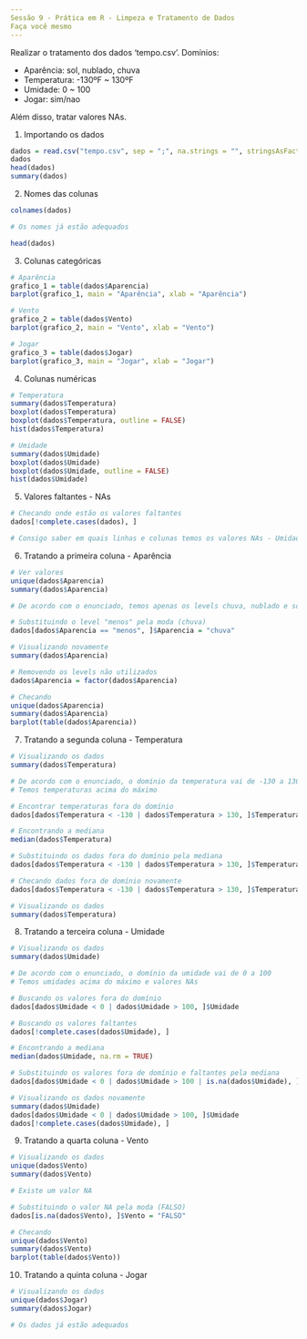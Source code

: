 ```yaml
---
Sessão 9 - Prática em R - Limpeza e Tratamento de Dados
Faça você mesmo
---
```


Realizar o tratamento dos dados 'tempo.csv'. Domínios:

- Aparência: sol, nublado, chuva
- Temperatura: -130ºF ~ 130ºF
- Umidade: 0 ~ 100
- Jogar: sim/nao

Além disso, tratar valores NAs.


1. Importando os dados
```r
dados = read.csv("tempo.csv", sep = ";", na.strings = "", stringsAsFactors = TRUE)
dados
head(dados)
summary(dados)
```

2. Nomes das colunas
```r
colnames(dados)

# Os nomes já estão adequados

head(dados)
```

3. Colunas categóricas
```r
# Aparência
grafico_1 = table(dados$Aparencia)
barplot(grafico_1, main = "Aparência", xlab = "Aparência")

# Vento
grafico_2 = table(dados$Vento)
barplot(grafico_2, main = "Vento", xlab = "Vento")

# Jogar
grafico_3 = table(dados$Jogar)
barplot(grafico_3, main = "Jogar", xlab = "Jogar")
```

4. Colunas numéricas
```r
# Temperatura
summary(dados$Temperatura)
boxplot(dados$Temperatura)
boxplot(dados$Temperatura, outline = FALSE)
hist(dados$Temperatura)

# Umidade
summary(dados$Umidade)
boxplot(dados$Umidade)
boxplot(dados$Umidade, outline = FALSE)
hist(dados$Umidade)
```

5. Valores faltantes - NAs
```r
# Checando onde estão os valores faltantes
dados[!complete.cases(dados), ]

# Consigo saber em quais linhas e colunas temos os valores NAs - Umidade e Vento
```

6. Tratando a primeira coluna - Aparência
```r
# Ver valores
unique(dados$Aparencia)
summary(dados$Aparencia)

# De acordo com o enunciado, temos apenas os levels chuva, nublado e sol

# Substituindo o level "menos" pela moda (chuva)
dados[dados$Aparencia == "menos", ]$Aparencia = "chuva"

# Visualizando novamente
summary(dados$Aparencia)

# Removendo os levels não utilizados
dados$Aparencia = factor(dados$Aparencia)

# Checando
unique(dados$Aparencia)
summary(dados$Aparencia)
barplot(table(dados$Aparencia))
```

7. Tratando a segunda coluna - Temperatura
```r
# Visualizando os dados
summary(dados$Temperatura)

# De acordo com o enunciado, o domínio da temperatura vai de -130 a 130
# Temos temperaturas acima do máximo

# Encontrar temperaturas fora do domínio
dados[dados$Temperatura < -130 | dados$Temperatura > 130, ]$Temperatura

# Encontrando a mediana
median(dados$Temperatura)

# Substituindo os dados fora do domínio pela mediana
dados[dados$Temperatura < -130 | dados$Temperatura > 130, ]$Temperatura = median(dados$Temperatura)

# Checando dados fora de domínio novamente
dados[dados$Temperatura < -130 | dados$Temperatura > 130, ]$Temperatura

# Visualizando os dados
summary(dados$Temperatura)
```

8. Tratando a terceira coluna - Umidade
```r
# Visualizando os dados
summary(dados$Umidade)

# De acordo com o enunciado, o domínio da umidade vai de 0 a 100
# Temos umidades acima do máximo e valores NAs

# Buscando os valores fora do domínio
dados[dados$Umidade < 0 | dados$Umidade > 100, ]$Umidade

# Buscando os valores faltantes
dados[!complete.cases(dados$Umidade), ]

# Encontrando a mediana
median(dados$Umidade, na.rm = TRUE)

# Substituindo os valores fora de domínio e faltantes pela mediana
dados[dados$Umidade < 0 | dados$Umidade > 100 | is.na(dados$Umidade), ]$Umidade = median(dados$Umidade, na.rm = TRUE)

# Visualizando os dados novamente
summary(dados$Umidade)
dados[dados$Umidade < 0 | dados$Umidade > 100, ]$Umidade
dados[!complete.cases(dados$Umidade), ]
```

9. Tratando a quarta coluna - Vento
```r
# Visualizando os dados
unique(dados$Vento)
summary(dados$Vento)

# Existe um valor NA

# Substituindo o valor NA pela moda (FALSO)
dados[is.na(dados$Vento), ]$Vento = "FALSO"

# Checando
unique(dados$Vento)
summary(dados$Vento)
barplot(table(dados$Vento))
```

10. Tratando a quinta coluna - Jogar
```r
# Visualizando os dados
unique(dados$Jogar)
summary(dados$Jogar)

# Os dados já estão adequados
```
